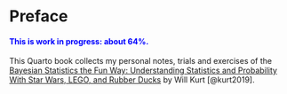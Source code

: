 # Preface {.unnumbered}

::: {.callout-note style="color: blue;"}
#### This is work in progress: about 64%.
:::

This Quarto book collects my personal notes, trials and exercises of the
[Bayesian Statistics the Fun Way: Understanding Statistics and
Probability With Star Wars, LEGO, and Rubber
Ducks](https://nostarch.com/learnbayes) by
Will Kurt [@kurt2019].
